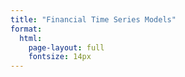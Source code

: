 ```yaml
---
title: "Financial Time Series Models"
format:
  html:
    page-layout: full
    fontsize: 14px
---
```

